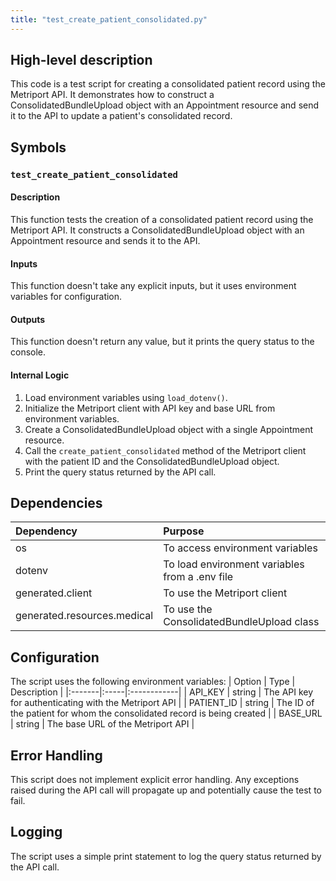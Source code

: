 ```yaml
---
title: "test_create_patient_consolidated.py"
---
```


## High-level description
This code is a test script for creating a consolidated patient record using the Metriport API. It demonstrates how to construct a ConsolidatedBundleUpload object with an Appointment resource and send it to the API to update a patient's consolidated record.

## Symbols

### `test_create_patient_consolidated`
#### Description
This function tests the creation of a consolidated patient record using the Metriport API. It constructs a ConsolidatedBundleUpload object with an Appointment resource and sends it to the API.

#### Inputs
This function doesn't take any explicit inputs, but it uses environment variables for configuration.

#### Outputs
This function doesn't return any value, but it prints the query status to the console.

#### Internal Logic
1. Load environment variables using `load_dotenv()`.
2. Initialize the Metriport client with API key and base URL from environment variables.
3. Create a ConsolidatedBundleUpload object with a single Appointment resource.
4. Call the `create_patient_consolidated` method of the Metriport client with the patient ID and the ConsolidatedBundleUpload object.
5. Print the query status returned by the API call.

## Dependencies
| Dependency | Purpose |
|:-----------|:--------|
| os | To access environment variables |
| dotenv | To load environment variables from a .env file |
| generated.client | To use the Metriport client |
| generated.resources.medical | To use the ConsolidatedBundleUpload class |

## Configuration
The script uses the following environment variables:
| Option | Type | Description |
|:-------|:-----|:------------|
| API_KEY | string | The API key for authenticating with the Metriport API |
| PATIENT_ID | string | The ID of the patient for whom the consolidated record is being created |
| BASE_URL | string | The base URL of the Metriport API |

## Error Handling
This script does not implement explicit error handling. Any exceptions raised during the API call will propagate up and potentially cause the test to fail.

## Logging
The script uses a simple print statement to log the query status returned by the API call.